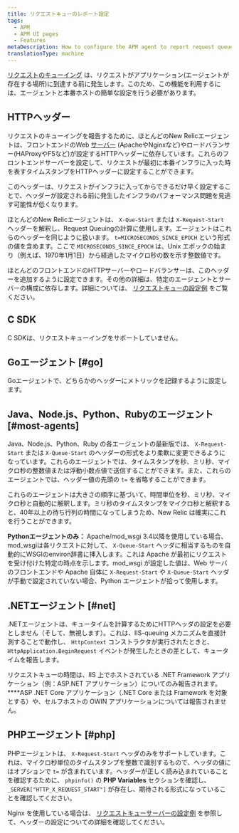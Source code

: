 ```yaml
---
title: リクエストキューのレポート設定
tags:
  - APM
  - APM UI pages
  - Features
metaDescription: How to configure the APM agent to report request queue timing.
translationType: machine
---
```


[リクエストのキューイング](/docs/apm/applications-menu/features/request-queuing-tracking-front-end-time) は、リクエストがアプリケーション(エージェントが存在する場所)に到達する前に発生します。このため、この機能を利用するには、エージェントと本番ホストの簡単な設定を行う必要があります。

## HTTPヘッダー

リクエストのキューイングを報告するために、ほとんどのNew Relicエージェントは、フロントエンドのWeb [サーバー](/docs/features/request-queue-server-configuration-examples) (ApacheやNginxなど)やロードバランサー(HAProxyやF5など)が設定するHTTPヘッダーに依存しています。これらのフロントエンドサーバーを設定して、リクエストが最初に本番インフラに入った時を表すタイムスタンプをHTTPヘッダーに設定することができます。

<Callout variant="tip">
  このヘッダーは、リクエストがインフラに入ってからできるだけ早く設定することで、ヘッダーが設定される前に発生したインフラのパフォーマンス問題を見逃す可能性が低くなります。
</Callout>

ほとんどのNew Relicエージェントは、 `X-Que-Start` または `X-Request-Start` ヘッダーを解釈し、Request Queuingの計算に使用します。エージェントはこれらのヘッダーを同じように扱います。 `t=MICROSECONDS_SINCE_EPOCH` という形式の値を含めます。ここで `MICROSECONDS_SINCE_EPOCH` は、Unix エポックの始まり（例えば、1970年1月1日）から経過したマイクロ秒の数を示す整数値です。

ほとんどのフロントエンドのHTTPサーバーやロードバランサーは、このヘッダーを追加するように設定できます。その他の詳細は、特定のエージェントとサーバーの構成に依存します。詳細については、 [リクエストキューの設定例](/docs/apm/applications-menu/features/request-queue-server-configuration-examples) をご覧ください。

## C SDK

C SDKは、リクエストキューイングをサポートしていません。

## Goエージェント [#go]

Goエージェントで、どちらかのヘッダーにメトリックを記録するように設定します。

## Java、Node.js、Python、Rubyのエージェント [#most-agents]

Java、Node.js、Python、Ruby の各エージェントの最新版では、 `X-Request-Start` または `X-Queue-Start` のヘッダーの形式をより柔軟に変更できるようになっています。これらのエージェントでは、タイムスタンプを秒、ミリ秒、マイクロ秒の整数値または浮動小数点値で送信することができます。また、これらのエージェントでは、ヘッダー値の先頭の `t=` を省略することができます。

これらのエージェントは大きさの順序に基づいて、時間単位を秒、ミリ秒、マイクロ秒と自動的に解釈します。ミリ秒のタイムスタンプをマイクロ秒と解釈すると、40年以上の待ち行列の時間になってしまうため、New Relic は確実にこれを行うことができます。

**Pythonエージェントのみ：** Apache/mod_wsgi 3.4以降を使用している場合、mod_wsgiは各リクエストに対して、 `X-Queue-Start` ヘッダに相当するものを自動的にWSGIのenviron辞書に挿入します。これは Apache が最初にリクエストを受け付けた特定の時点を示します。mod_wsgi が設定した値は、Web サーバのフロントエンドや Apache 自体に `X-Request-Start` や `X-Queue-Start` ヘッダが手動で設定されていない場合、Python エージェントが拾って使用します。

## .NETエージェント [#net]

.NETエージェントは、キュータイムを計算するためにHTTPヘッダの設定を必要としません（そして、無視します）。これは、IIS-queuing メカニズムを直接計測することで動作し、 `HttpContext` コンストラクタが実行されたときと、 `HttpApplication.BeginRequest` イベントが発生したときの差として、キュータイムを報告します。

リクエストキューの時間は、IIS 上でホストされている .NET Framework アプリケーション（例：ASP.NET アプリケーション）についてのみ報告されます。 ****ASP .NET Core アプリケーション（.NET Core または Framework を対象とする）や、セルフホストの OWIN アプリケーションについては報告されません。

## PHPエージェント [#php]

PHPエージェントは、 `X-Request-Start` ヘッダのみをサポートしています。これは、マイクロ秒単位のタイムスタンプを整数で識別するもので、ヘッダの値にはオプションで `t=` が含まれています。ヘッダーが正しく読み込まれていることを確認するために、 `phpinfo()` の **PHP Variables** セクションを確認し、 `_SERVER["HTTP_X_REQUEST_START"]` が存在し、期待される形式になっていることを確認してください。

Nginx を使用している場合は、 [リクエストキューサーバーの設定例](/docs/apm/other-features/request-queueing/request-queue-server-configuration-examples#nginx) を参照して、ヘッダーの設定についての詳細を確認してください。